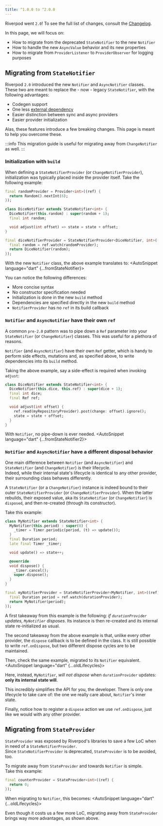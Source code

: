 ```yaml
---
title: ^1.0.0 to ^2.0.0
---
```



Riverpod went `2.0`! To see the full list of changes, consult the [Changelog].

In this page, we will focus on:
- How to migrate from the deprecated `StateNotifier` to the new `Notifier`
- How to handle the new `AsyncValue` behavior and its new properties
- How to migrate from `ProviderListener` to `ProviderObserver` for logging purposes


## Migrating from `StateNotifier`

Riverpod `2.0` introduced the new `Notifier` and `AsyncNotifier` classes.  
These two are meant to replace the - now - legacy `StateNotifier`, with the following advantages:
- Codegen support
- One less [external dependency]
- Easier distinction between sync and async providers
- Easier provider initialization

Alas, these features introduce a few breaking changes. This page is meant to help you overcome these.

:::info
This migration guide is useful for migrating away from `ChangeNotifier` as well.
:::

### Initialization with `build`

When defining a `StateNotifierProvider` (or `ChangeNotifierProvider`), initialization was
typically placed inside the provider itself. Take the following example:

```dart
final randomProvider = Provider<int>((ref) {
  return Random().nextInt(6);
});

class DiceNotifier extends StateNotifier<int> {
  DiceNotifier(this.random) : super(random + 1);
  final int random;

  void adjust(int offset) => state = state + offset;
}

final diceNotifierProvider = StateNotifierProvider<DiceNotifier, int>((ref) {
  final random = ref.watch(randomProvider);
  return DiceNotifier(random);
});
```

With the new `Notifier` class, the above example translates to:
<AutoSnippet language="dart" {...fromStateNotifier}></AutoSnippet>

You can notice the following differences:
- More concise syntax
- No constructor specification needed
- Initialization is done in the new `build` method
- Dependencies are specified directly in the new `build` method
- `NotifierProvider` has no `ref` in its build callback

### `Notifier` and `AsyncNotifier` have their own `ref`

A common `pre-2.0` pattern was to pipe down a `Ref` parameter into your `StateNotifier` (or `ChangeNotifier`) classes.
This was useful for a plethora of reasons.

`Notifier` (and `AsyncNotifier`) have their own `Ref` getter, which is handy
to perform side effects, mutations and, as specified above, to write dependencies into its `build` method.

Taking the above example, say a side-effect is required when invoking `adjust`:

```dart
class DiceNotifier extends StateNotifier<int> {
  DiceNotifier(this.dice, this.ref) : super(dice + 1);
  final int dice;
  final Ref ref;

  void adjust(int offset) {
    ref.read(myRepositoryProvider).post(change: offset).ignore();
    state = state + offset;
  }
}
```

With `Notifier`, no pipe-down is ever needed.
<AutoSnippet language="dart" {...fromStateNotifier2}></AutoSnippet>

### `Notifier` and `AsyncNotifier` have a different disposal behavior
One main difference  between `Notifier` (and `AsyncNotifier`) and `StateNotifier` (and `ChangeNotifier`)
is their lifecycle.  
Indeed, while their internal state's lifecycle is identical to any other provider,
their surrounding class behaves differently.

A `StateNotifier` (or a `ChangeNotifier`) instance is indeed bound to their outer
`StateNotifierProvider` (or `ChangeNotifierProvider`). When the latter rebuilds, their exposed value,
aka its `StateNotifier` (or `ChangeNotifier`) is `disposed`, and then re-created (through its constructor).

Take this example:
```dart
class MyNotifier extends StateNotifier<int> {
  MyNotifier(this.period) : super(0) {
    _timer = Timer.periodic(period, (t) => update());
  }
  final Duration period;
  late final Timer _timer;

  void update() => state++;

  @override
  void dispose() {
    _timer.cancel();
    super.dispose();
  }
}

final myNotifierProvider = StateNotifierProvider<MyNotifier, int>((ref) {
  final Duration period = ref.watch(durationProvider);
  return MyNotifier(period);
});
```

A first takeaway from this example is the following: *if `durationProvider` updates,
`MyNotifier` disposes*. Its instance is then re-created and its internal state re-initialized as usual.

The second takeaway from the above example is that, unlike every other provider,
the `dispose` callback is to be defined in the class. It is still possible to write `ref.onDispose`,
but two different dispose cycles are to be maintained.

Then, check the same example, migrated to its `Notifier` equivalent.
<AutoSnippet language="dart" {...oldLifecycles}></AutoSnippet>

Here, instead, `MyNotifier`, *will not dispose* when `durationProvider` updates:
**only its internal state will**.

This incredibly simplifies the API for you, the developer. There is only one lifecycle to take care of:
the one we really care about, `Notifier`'s inner state.

Finally, notice how to register a `dispose` action we use `ref.onDispose`, just like we would with any
other provider.

## Migrating from `StateProvider`

`StateProvider` was exposed by Riverpod's libraries to save a few LoC when in need of a `StateNotifierProvider`.  
Since `StateNotifierProvider` is deprecated, `StateProvider` is to be avoided, too.

To migrate away from `StateProvider` and towards `Notifier` is simple.  
Take this example:

```dart
final counterProvider = StateProvider<int>((ref) {
  return 0;
});
```

When migrating to `Notifier`, this becomes:
<AutoSnippet language="dart" {...oldLifecycles}></AutoSnippet>

Even though it costs us a few more LoC, migrating away from `StateProvider` brings way more advantages, as shown above.


[Changelog]: https://pub.dev/packages/flutter_riverpod/changelog#200
[external dependency]: https://github.com/rrousselGit/state_notifier